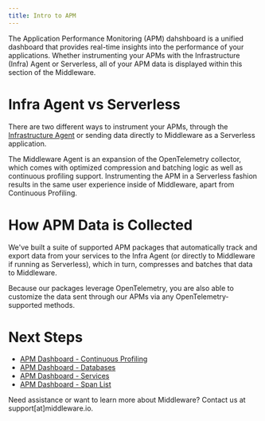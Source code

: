 ---
title: Intro to APM
---

The Application Performance Monitoring (APM) dahshboard is a unified dashboard that provides real-time insights into the performance of your applications. Whether instrumenting your APMs with the Infrastructure (Infra) Agent or Serverless, all of your APM data is displayed within this section of the Middleware.

# Infra Agent vs Serverless

There are two different ways to instrument your APMs, through the [Infrastructure Agent]() or sending data directly to Middleware as a Serverless application.

The Middleware Agent is an expansion of the OpenTelemetry collector, which comes with optimized compression and batching logic as well as continuous profiling support. Instrumenting the APM in a Serverless fashion results in the same user experience inside of Middleware, apart from Continuous Profiling. 

# How APM Data is Collected

We've built a suite of supported APM packages that automatically track and export data from your services to the Infra Agent (or directly to Middleware if running as Serverless), which in turn, compresses and batches that data to Middleware.

Because our packages leverage OpenTelemetry, you are also able to customize the data sent through our APMs via any OpenTelemetry-supported methods.

# Next Steps

- [APM Dashboard - Continuous Profiling]()
- [APM Dashboard - Databases]()
- [APM Dashboard - Services]() 
- [APM Dashboard - Span List]()

<Note> Need assistance or want to learn more about Middleware? Contact us at support[at]middleware.io. </Note>